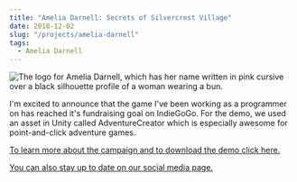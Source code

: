 ```yaml
---
title: "Amelia Darnell: Secrets of Silvercrest Village"
date: 2018-12-02
slug: "/projects/amelia-darnell"
tags:
  - Amelia Darnell
---
```


<img
    style="borderRadius: 50%"
    alt="The logo for Amelia Darnell, which has her name written in pink cursive over a black silhouette profile of a woman wearing a bun."
    src="./AD Logo_No Circle.png"
/>

I'm excited to announce that the game I've been working as a programmer on has reached it's fundraising goal on IndieGoGo.
For the demo, we used an asset in Unity called AdventureCreator which is especially awesome for point-and-click adventure games.

[To learn more about the campaign and to download the demo click here.](https://www.indiegogo.com/projects/amelia-darnell-secrets-of-silvercrest-village#/)

[You can also stay up to date on our social media page.](https://www.facebook.com/AmeliaDarnellMysteries/.)